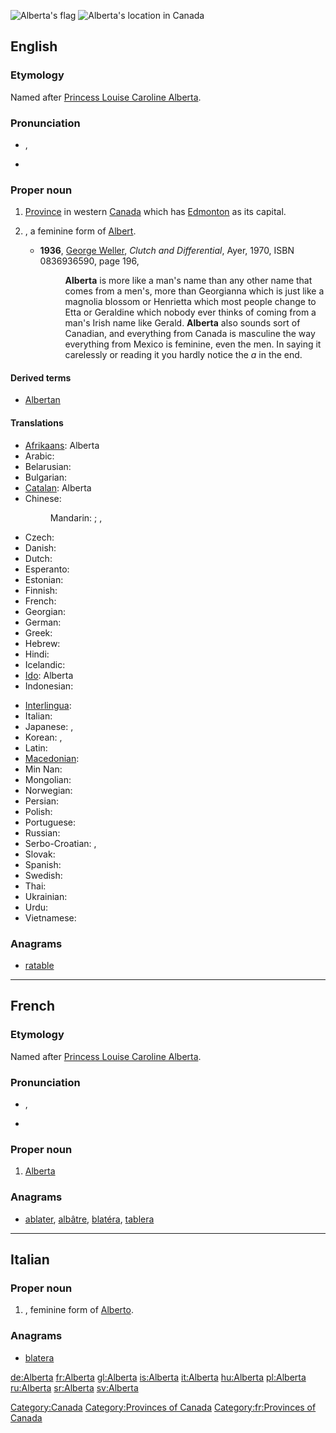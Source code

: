 {{wikipedia}}
[[Image:Flag of Alberta.svg|thumb|Alberta's flag]]
[[Image:AB-Canada-province.png|thumb|Alberta's location in Canada]]
==English==

===Etymology===
Named after [[w:Princess Louise, Duchess of Argyll|Princess Louise Caroline Alberta]].

===Pronunciation===
* {{a|UK}} {{IPA|/ˌælˈbɜː(ɹ).tə/}}, {{SAMPA|/%{l%b3:(r).t@/}}
* {{audio|en-ca-Alberta.ogg|Audio (CA)}}

===Proper noun===
{{en-proper noun}}

# [[province|Province]] in western [[Canada]] which has [[Edmonton]] as its capital.
# {{given name|female|from=Germanic}}, a feminine form of [[Albert]].
#* '''1936''', [[w:George Weller|George Weller]], ''Clutch and Differential'', Ayer, 1970, ISBN 0836936590, page 196,
#*: '''Alberta''' is more like a man's name than any other name that comes from a men's, more than Georgianna which is just like a magnolia blossom or Henrietta which most people change to Etta or Geraldine which nobody ever thinks of coming from a man's Irish name like Gerald. '''Alberta''' also sounds sort of Canadian, and everything from Canada is masculine the way everything from Mexico is feminine, even the men. In saying it carelessly or reading it you hardly notice the ''a'' in the end. 

====Derived terms====
* [[Albertan]]

====Translations====
{{trans-top|province}}
* [[Afrikaans]]: Alberta
* Arabic: {{t|ar|ألبرتا|f|tr='albirta|sc=Arab}}
* Belarusian: {{t|be|Альберта|f|tr=Al'bérta|sc=Cyrl}}
* Bulgarian:{{t|bg|Алберта|f|tr=Albérta|sc=Cyrl}}
* [[Catalan]]: Alberta
* Chinese:
*: Mandarin: {{t|zh|艾伯塔|tr=Àibótǎ|sc=Hani}};  {{qualifier|Taiwan}} {{t|zh|亞伯達|sc=Hani}},  {{t|zh|亚伯达|tr=Yàbódá|sc=Hani}}
* Czech: {{t|cs|Alberta|f}}
* Danish: {{t-|da|Alberta}}
* Dutch: {{t-|nl|Alberta}}
* Esperanto: {{t-|eo|Alberto|xs=Esperanto}}
* Estonian: {{t-|et|Alberta}}
* Finnish: {{t-|fi|Alberta}}
* French: {{t+|fr|Alberta|f}}
* Georgian: {{t|ka|ალბერტა|tr=alberta|sc=Geor}}
* German: {{t+|de|Alberta|n}}
* Greek: {{t|el|Αλμπέρτα|f|tr=Albérta|sc=Grek}}
* Hebrew: {{t|he|אלברטה|sc=Hebr}}
* Hindi: {{t|hi|अलबर्टा|tr=albarṭā|sc=Deva}}
* Icelandic: {{t+|is|Alberta}}
* [[Ido]]: Alberta
* Indonesian: {{t-|id|Alberta|xs=Indonesian}}
{{trans-mid}}
* [[Interlingua]]: {{t|ia|Alberta}}
* Italian: {{t+|it|Alberta|f}}
* Japanese: {{t|ja|アルバータ|tr=Arubāta|sc=Jpan}},  {{t|ja|アルバータ州|tr=Arubāta-shū|sc=Jpan}}
* Korean: {{t|ko|앨버타|tr=Aelbeota|sc=Kore}},  {{t|ko|앨버타 주|tr=Aelbeota ju|sc=Kore}}
* Latin: {{t-|la|Alberta}}
* [[Macedonian]]: {{t|mk|Алберта|f|tr=Albérta|sc=Cyrl}}
* Min Nan: {{t-|nan|Alberta|xs=Min Nan}}
* Mongolian: {{t|mn|Альберта|tr=Al'bérta|sc=Cyrl}}
* Norwegian: {{t-|no|Alberta}}
* Persian: {{t|fa|آلبرتا|sc=fa-Arab}}
* Polish: {{t+|pl|Alberta|f}}
* Portuguese: {{t-|pt|Alberta}}
* Russian: {{t|ru|Альберта|f|tr=Al'bérta|sc=Cyrl}}
* Serbo-Croatian: {{t|sh|Алберта|f}},  {{t|sh|Alberta|f}}
* Slovak: {{t-|sk|Alberta|f}}
* Spanish: {{t-|es|Alberta|f}}
* Swedish: {{t+|sv|Alberta}}
* Thai: {{t|th|รัฐแอลเบอร์ตา|sc=Thai}}
* Ukrainian: {{t|uk|Альберта|f|tr=Al'bérta|sc=Cyrl}}
* Urdu: {{t|ur|البرٹا|tr=albarṭā|sc=ur-Arab}}
* Vietnamese: {{t-|vi|Alberta|xs=Vietnamese}}
{{trans-bottom}}

===Anagrams===
* {{alphagram|aabelrt}} [[ratable#English|ratable]]
[[Category:Canada]]
[[Category:Provinces of Canada]]

----

==French==

===Etymology===
Named after [[w:Princess Louise, Duchess of Argyll|Princess Louise Caroline Alberta]]. 

===Pronunciation===
* {{IPA|/al.bɛʁ.ta/|lang=fr}}, {{X-SAMPA|/al.bER.ta/}}
* {{rhymes|a|lang=fr}}

===Proper noun===
{{infl|fr|proper noun|g=f}}

# [[#English|Alberta]]

===Anagrams===
* {{alphagram|aabelrt}} [[ablater#French|ablater]], [[albâtre#French|albâtre]], [[blatéra#French|blatéra]], [[tablera#French|tablera]]
[[Category:fr:Provinces of Canada]]
----
==Italian==

===Proper noun===
{{it-proper noun}} {{f}}

# {{given name|female|lang=it}}, feminine form of [[Alberto]].

===Anagrams===
* {{alphagram|aabelrt}} [[blatera#Italian|blatera]]
[[de:Alberta]]
[[fr:Alberta]]
[[gl:Alberta]]
[[is:Alberta]]
[[it:Alberta]]
[[hu:Alberta]]
[[pl:Alberta]]
[[ru:Alberta]]
[[sr:Alberta]]
[[sv:Alberta]]